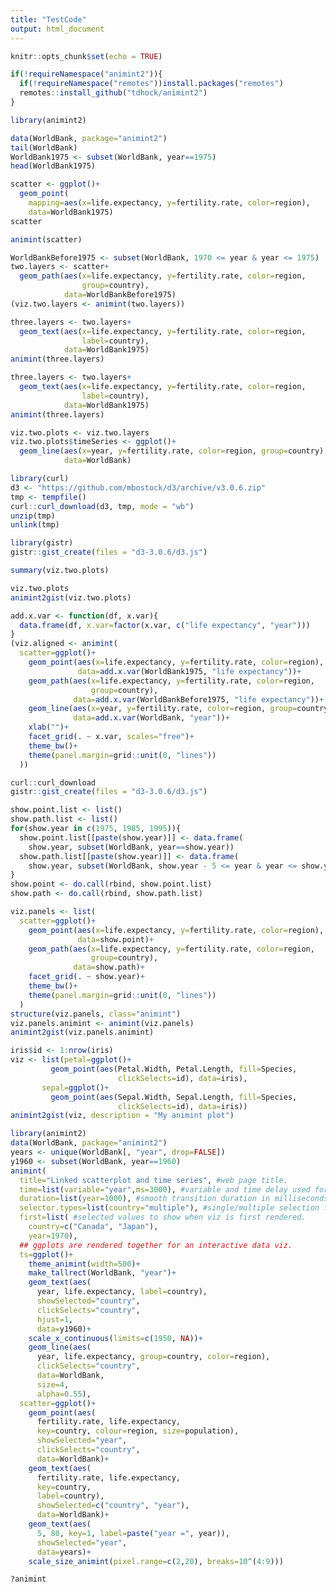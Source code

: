 ```yaml
---
title: "TestCode"
output: html_document
---
```


```r
knitr::opts_chunk$set(echo = TRUE)
```





```r
if(!requireNamespace("animint2")){
  if(!requireNamespace("remotes"))install.packages("remotes")
  remotes::install_github("tdhock/animint2")
}
```

```r
library(animint2)
```

```r
data(WorldBank, package="animint2")
tail(WorldBank)
WorldBank1975 <- subset(WorldBank, year==1975)
head(WorldBank1975)
```

```r
scatter <- ggplot()+
  geom_point(
    mapping=aes(x=life.expectancy, y=fertility.rate, color=region),
    data=WorldBank1975)
scatter
```

```r
animint(scatter)
```

```r
WorldBankBefore1975 <- subset(WorldBank, 1970 <= year & year <= 1975)
two.layers <- scatter+
  geom_path(aes(x=life.expectancy, y=fertility.rate, color=region,
                group=country),
            data=WorldBankBefore1975)
(viz.two.layers <- animint(two.layers))
```

```r
three.layers <- two.layers+
  geom_text(aes(x=life.expectancy, y=fertility.rate, color=region,
                label=country),
            data=WorldBank1975)
animint(three.layers)
```

```r
three.layers <- two.layers+
  geom_text(aes(x=life.expectancy, y=fertility.rate, color=region,
                label=country),
            data=WorldBank1975)
animint(three.layers)
```

```r
viz.two.plots <- viz.two.layers
viz.two.plots$timeSeries <- ggplot()+
  geom_line(aes(x=year, y=fertility.rate, color=region, group=country),
            data=WorldBank)
```



```r
library(curl)
d3 <- "https://github.com/mbostock/d3/archive/v3.0.6.zip"
tmp <- tempfile()
curl::curl_download(d3, tmp, mode = "wb")
unzip(tmp)
unlink(tmp)

library(gistr)
gistr::gist_create(files = "d3-3.0.6/d3.js")
```


```r
summary(viz.two.plots)
```

```r
viz.two.plots
animint2gist(viz.two.plots)
```

```r
add.x.var <- function(df, x.var){
  data.frame(df, x.var=factor(x.var, c("life expectancy", "year")))
}
(viz.aligned <- animint(
  scatter=ggplot()+
    geom_point(aes(x=life.expectancy, y=fertility.rate, color=region),
               data=add.x.var(WorldBank1975, "life expectancy"))+
    geom_path(aes(x=life.expectancy, y=fertility.rate, color=region,
                  group=country),
              data=add.x.var(WorldBankBefore1975, "life expectancy"))+
    geom_line(aes(x=year, y=fertility.rate, color=region, group=country),
              data=add.x.var(WorldBank, "year"))+
    xlab("")+
    facet_grid(. ~ x.var, scales="free")+
    theme_bw()+
    theme(panel.margin=grid::unit(0, "lines"))
  ))
```


```r
curl::curl_download
gistr::gist_create(files = "d3-3.0.6/d3.js")
```




```r
show.point.list <- list()
show.path.list <- list()
for(show.year in c(1975, 1985, 1995)){
  show.point.list[[paste(show.year)]] <- data.frame(
    show.year, subset(WorldBank, year==show.year))
  show.path.list[[paste(show.year)]] <- data.frame(
    show.year, subset(WorldBank, show.year - 5 <= year & year <= show.year))
}
show.point <- do.call(rbind, show.point.list)
show.path <- do.call(rbind, show.path.list)
```

```r
viz.panels <- list(
  scatter=ggplot()+
    geom_point(aes(x=life.expectancy, y=fertility.rate, color=region),
               data=show.point)+
    geom_path(aes(x=life.expectancy, y=fertility.rate, color=region,
                  group=country),
              data=show.path)+
    facet_grid(. ~ show.year)+
    theme_bw()+
    theme(panel.margin=grid::unit(0, "lines"))
  )
structure(viz.panels, class="animint")
viz.panels.animint <- animint(viz.panels)
animint2gist(viz.panels.animint)
```



```r
iris$id <- 1:nrow(iris)
viz <- list(petal=ggplot()+
         geom_point(aes(Petal.Width, Petal.Length, fill=Species,
                        clickSelects=id), data=iris),
       sepal=ggplot()+
         geom_point(aes(Sepal.Width, Sepal.Length, fill=Species,
                        clickSelects=id), data=iris))
animint2gist(viz, description = "My animint plot")
```





```r
library(animint2)
data(WorldBank, package="animint2")
years <- unique(WorldBank[, "year", drop=FALSE])
y1960 <- subset(WorldBank, year==1960)
animint(
  title="Linked scatterplot and time series", #web page title.
  time=list(variable="year",ms=3000), #variable and time delay used for animation.
  duration=list(year=1000), #smooth transition duration in milliseconds.
  selector.types=list(country="multiple"), #single/multiple selection for each variable.
  first=list( #selected values to show when viz is first rendered.
    country=c("Canada", "Japan"),
    year=1970),
  ## ggplots are rendered together for an interactive data viz.
  ts=ggplot()+
    theme_animint(width=500)+
    make_tallrect(WorldBank, "year")+
    geom_text(aes(
      year, life.expectancy, label=country),
      showSelected="country",
      clickSelects="country",
      hjust=1,
      data=y1960)+
    scale_x_continuous(limits=c(1950, NA))+
    geom_line(aes(
      year, life.expectancy, group=country, color=region),
      clickSelects="country",
      data=WorldBank,
      size=4,
      alpha=0.55),
  scatter=ggplot()+
    geom_point(aes(
      fertility.rate, life.expectancy,
      key=country, colour=region, size=population),
      showSelected="year",
      clickSelects="country",
      data=WorldBank)+
    geom_text(aes(
      fertility.rate, life.expectancy,
      key=country,
      label=country),
      showSelected=c("country", "year"),
      data=WorldBank)+
    geom_text(aes(
      5, 80, key=1, label=paste("year =", year)),
      showSelected="year",
      data=years)+
    scale_size_animint(pixel.range=c(2,20), breaks=10^(4:9)))
```


```r
?animint
```

